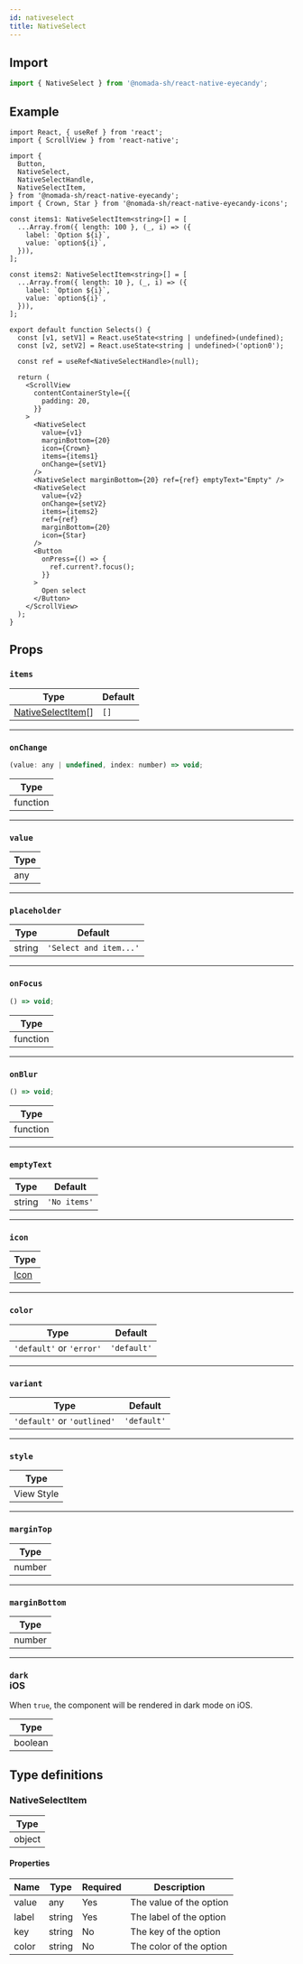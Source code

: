 ```yaml
---
id: nativeselect
title: NativeSelect
---
```


## Import

```jsx
import { NativeSelect } from '@nomada-sh/react-native-eyecandy';
```

## Example

```tsx
import React, { useRef } from 'react';
import { ScrollView } from 'react-native';

import {
  Button,
  NativeSelect,
  NativeSelectHandle,
  NativeSelectItem,
} from '@nomada-sh/react-native-eyecandy';
import { Crown, Star } from '@nomada-sh/react-native-eyecandy-icons';

const items1: NativeSelectItem<string>[] = [
  ...Array.from({ length: 100 }, (_, i) => ({
    label: `Option ${i}`,
    value: `option${i}`,
  })),
];

const items2: NativeSelectItem<string>[] = [
  ...Array.from({ length: 10 }, (_, i) => ({
    label: `Option ${i}`,
    value: `option${i}`,
  })),
];

export default function Selects() {
  const [v1, setV1] = React.useState<string | undefined>(undefined);
  const [v2, setV2] = React.useState<string | undefined>('option0');

  const ref = useRef<NativeSelectHandle>(null);

  return (
    <ScrollView
      contentContainerStyle={{
        padding: 20,
      }}
    >
      <NativeSelect
        value={v1}
        marginBottom={20}
        icon={Crown}
        items={items1}
        onChange={setV1}
      />
      <NativeSelect marginBottom={20} ref={ref} emptyText="Empty" />
      <NativeSelect
        value={v2}
        onChange={setV2}
        items={items2}
        ref={ref}
        marginBottom={20}
        icon={Star}
      />
      <Button
        onPress={() => {
          ref.current?.focus();
        }}
      >
        Open select
      </Button>
    </ScrollView>
  );
}
```

## Props

### `items`

| Type                                    | Default |
| --------------------------------------- | ------- |
| [NativeSelectItem](#nativeselectitem)[] | `[]`    |

---

### `onChange`

```jsx
(value: any | undefined, index: number) => void;
```

| Type     |
| -------- |
| function |

---

### `value`

| Type |
| ---- |
| any  |

---

### `placeholder`

| Type   | Default                |
| ------ | ---------------------- |
| string | `'Select and item...'` |

---

### `onFocus`

```jsx
() => void;
```

| Type     |
| -------- |
| function |

---

### `onBlur`

```jsx
() => void;
```

| Type     |
| -------- |
| function |

---

### `emptyText`

| Type   | Default      |
| ------ | ------------ |
| string | `'No items'` |

---

### `icon`

| Type             |
| ---------------- |
| [Icon](../icons) |

---

### `color`

| Type                     | Default     |
| ------------------------ | ----------- |
| `'default'` or `'error'` | `'default'` |

---

### `variant`

| Type                        | Default     |
| --------------------------- | ----------- |
| `'default'` or `'outlined'` | `'default'` |

---

### `style`

| Type       |
| ---------- |
| View Style |

---

### `marginTop`

| Type   |
| ------ |
| number |

---

### `marginBottom`

| Type   |
| ------ |
| number |

---

### `dark` <div class="label ios">iOS</div>

When `true`, the component will be rendered in dark mode on iOS.

| Type    |
| ------- |
| boolean |

## Type definitions

### NativeSelectItem

| Type   |
| ------ |
| object |

#### Properties

| Name  | Type   | Required | Description             |
| ----- | ------ | -------- | ----------------------- |
| value | any    | Yes      | The value of the option |
| label | string | Yes      | The label of the option |
| key   | string | No       | The key of the option   |
| color | string | No       | The color of the option |
